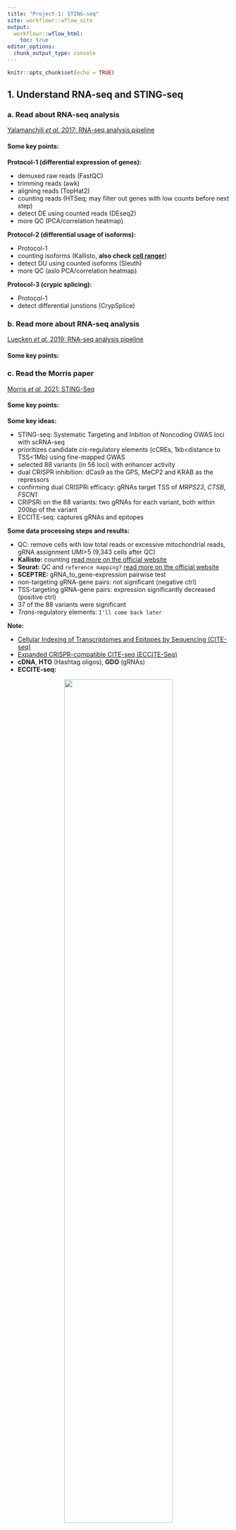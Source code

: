 ```yaml
---
title: "Project-1: STING-seq"
site: workflowr::wflow_site
output:
  workflowr::wflow_html:
    toc: true
editor_options:
  chunk_output_type: console
---
```


```r
knitr::opts_chunk$set(echo = TRUE)
```

## 1. Understand RNA-seq and STING-seq


### a. Read about RNA-seq analysis

[Yalamanchili *et al.* 2017: RNA-seq analysis pipeline](https://chenh19.github.io/rotation2/refs/Yalamanchili_2017.pdf)  

#### Some key points:

**Protocol-1 (differential expression of genes):**  

* demuxed raw reads (FastQC)
* trimming reads (awk)
* aligning reads (TopHat2)
* counting reads (HTSeq; may filter out genes with low counts before next step)
* detect DE using counted reads (DEseq2)
* more QC (PCA/correlation heatmap)

**Protocol-2 (differential usage of isoforms):**  

* Protocol-1
* counting isoforms (Kallisto, **also check [cell ranger](https://support.10xgenomics.com/single-cell-gene-expression/software/pipelines/latest/what-is-cell-ranger)**)
* detect DU using counted isoforms (Sleuth)
* more QC (aslo PCA/correlation heatmap)

**Protocol-3 (crypic splicing):**  

* Protocol-1
* detect differential junstions (CrypSplice)



### b. Read more about RNA-seq analysis

[Luecken *et al.* 2019: RNA-seq analysis pipeline](https://chenh19.github.io/rotation2/refs/Luecken_2019.pdf)  

#### Some key points:



### c. Read the Morris paper

[Morris *et al.* 2021: STING-Seq](https://chenh19.github.io/rotation2/refs/Morris_2020.pdf)  

#### Some key points:

**Some key ideas:**  

* STING-seq: Systematic Targeting and Inbition of Noncoding GWAS loci with scRNA-seq
* prioritizes candidate *cis*-regulatory elements (cCREs, 1kb<distance to TSS<1Mb) using fine-mapped GWAS
* selected 88 variants (in 56 loci) with enhancer activity
* dual CRISPR inhibition: dCas9 as the GPS, MeCP2 and KRAB as the repressors
* confirming dual CRISPRi efficacy: gRNAs target TSS of *MRPS23*, *CTSB*, *FSCN1*
* CRIPSRi on the 88 variants: two gRNAs for each variant, both within 200bp of the variant
* ECCITE-seq: captures gRNAs and epitopes

**Some data processing steps and results:**  

* QC: remove cells with low total reads or excessive mitochondrial reads, gRNA assignment UMI>5 (9,343 cells after QC)
* **Kallisto:** counting [read more on the official website](https://pachterlab.github.io/kallisto/)
* **Seurat:** QC and ```reference mapping?``` [read more on the official website](https://satijalab.org/seurat/)
* **SCEPTRE:** gRNA_to_gene-expression pairwise test
* non-targeting gRNA-gene pairs: not significant (negative ctrl)
* TSS-targeting gRNA-gene pairs: expression significantly decreased (positive ctrl)
* 37 of the 88 variants were significant
* *Trans*-regulatory elements: ```I'll come back later```

**Note:**  

* [Cellular Indexing of Transcriptomes and Epitopes by Sequencing (CITE-seq)](https://cite-seq.com/)
* [Expanded CRISPR-compatible CITE-seq (ECCITE-Seq)](https://cite-seq.com/eccite-seq/)
* **cDNA**, **HTO** (Hashtag oligos), **GDO** (gRNAs)
* **ECCITE-seq:**  

<center>
![](https://citeseq.files.wordpress.com/2018/11/eccite.png){width=70%}
</center>



## 2. Prelim QC for raw STING-seq data

### a. Download all data

**Code:** [```download.sh```](https://raw.githubusercontent.com/chenh19/rotation2/main/code/0_prepare/download.sh)  

### b. Perform FastQC on all fastq files

**Code:** [```fastqc.sh```](https://raw.githubusercontent.com/chenh19/rotation2/main/code/0_prepare/fastqc.sh)  

**SRR14141135:**  

* [SRR14141135_1](https://chenh19.github.io/rotation2/fastqc_reports/SRR14141135_cDNA_Homo_sapiens_1_fastqc.html)  
* [SRR14141135_2](https://chenh19.github.io/rotation2/fastqc_reports/SRR14141135_cDNA_Homo_sapiens_2_fastqc.html)  
  
**SRR14141136:**  

* [SRR14141136_1](https://chenh19.github.io/rotation2/fastqc_reports/SRR14141136_cDNA_Homo_sapiens_1_fastqc.html)  
* [SRR14141136_2](https://chenh19.github.io/rotation2/fastqc_reports/SRR14141136_cDNA_Homo_sapiens_2_fastqc.html)  
  
**SRR14141137:**  

* [SRR14141137_1](https://chenh19.github.io/rotation2/fastqc_reports/SRR14141137_cDNA_Homo_sapiens_1_fastqc.html)  
* [SRR14141137_2](https://chenh19.github.io/rotation2/fastqc_reports/SRR14141137_cDNA_Homo_sapiens_2_fastqc.html)  
  
**SRR14141138:**  

* [SRR14141138_1](https://chenh19.github.io/rotation2/fastqc_reports/SRR14141138_cDNA_Homo_sapiens_1_fastqc.html)  
* [SRR14141138_2](https://chenh19.github.io/rotation2/fastqc_reports/SRR14141138_cDNA_Homo_sapiens_2_fastqc.html)  
  
**SRR14141139:**  

* [SRR14141139_1](https://chenh19.github.io/rotation2/fastqc_reports/SRR14141139_cDNA_Homo_sapiens_1_fastqc.html)  
* [SRR14141139_2](https://chenh19.github.io/rotation2/fastqc_reports/SRR14141139_cDNA_Homo_sapiens_2_fastqc.html)  
  
**SRR14141140:**  

* [SRR14141140_1](https://chenh19.github.io/rotation2/fastqc_reports/SRR14141140_cDNA_Homo_sapiens_1_fastqc.html)  
* [SRR14141140_2](https://chenh19.github.io/rotation2/fastqc_reports/SRR14141140_cDNA_Homo_sapiens_2_fastqc.html)  
  
**SRR14141141:**  

* [SRR14141141_1](https://chenh19.github.io/rotation2/fastqc_reports/SRR14141141_cDNA_Homo_sapiens_1_fastqc.html)  
* [SRR14141141_2](https://chenh19.github.io/rotation2/fastqc_reports/SRR14141141_cDNA_Homo_sapiens_2_fastqc.html)  
  
**SRR14141142:**  

* [SRR14141142_1](https://chenh19.github.io/rotation2/fastqc_reports/SRR14141142_cDNA_Homo_sapiens_1_fastqc.html)  
* [SRR14141142_2](https://chenh19.github.io/rotation2/fastqc_reports/SRR14141142_cDNA_Homo_sapiens_2_fastqc.html)  
  
**SRR14141143:**  

* [SRR14141143_1](https://chenh19.github.io/rotation2/fastqc_reports/SRR14141143_HTO_Homo_sapiens_1_fastqc.html)  
* [SRR14141143_2](https://chenh19.github.io/rotation2/fastqc_reports/SRR14141143_HTO_Homo_sapiens_2_fastqc.html)  
  
**SRR14141144:**  

* [SRR14141144_1](https://chenh19.github.io/rotation2/fastqc_reports/SRR14141144_HTO_Homo_sapiens_1_fastqc.html)  
* [SRR14141144_2](https://chenh19.github.io/rotation2/fastqc_reports/SRR14141144_HTO_Homo_sapiens_2_fastqc.html)  
  
**SRR14141145:**  

* [SRR14141145_1](https://chenh19.github.io/rotation2/fastqc_reports/SRR14141145_GDO_Homo_sapiens_1_fastqc.html)  
* [SRR14141145_2](https://chenh19.github.io/rotation2/fastqc_reports/SRR14141145_GDO_Homo_sapiens_2_fastqc.html)  
  
**SRR14141146:**  

* [SRR14141146_1](https://chenh19.github.io/rotation2/fastqc_reports/SRR14141146_GDO_Homo_sapiens_1_fastqc.html)  
* [SRR14141146_2](https://chenh19.github.io/rotation2/fastqc_reports/SRR14141146_GDO_Homo_sapiens_2_fastqc.html)  
  
  
**A brief summary:**  

* **length:** ```26bp``` or ```57bp``` (**trimmed?**)
* **depth:** ```30-35x```
* **overall quality:** good (within ```~40 bp```)

### d. Kallisto | bustools pipeline

**Code:** [```pip3-kb.sh```](https://raw.githubusercontent.com/chenh19/rotation2/main/code/0_prepare/pip3-kb.sh)  
**Code:** [```anaconda_kallisto.sh```](https://raw.githubusercontent.com/chenh19/rotation2/main/code/0_prepare/anaconda_kallisto.sh)  


## 3. Analyze QC'ed STING-seq data

**Code:** [```overview.R```](https://raw.githubusercontent.com/chenh19/rotation2/main/code/1_overview/overview.R)  

### a. Install packages

**Code:** [```seurat.sh```](https://raw.githubusercontent.com/chenh19/rotation2/main/code/0_prepare/seurat.sh)  

### b. Data overview

**Note: about [sparse matrix](https://slowkow.com/notes/sparse-matrix/)**

```
The [Expression] matrix has: 
- 35,606 rows/genes/targets 
- 686,612 columns/barcodes/cells 
- 24,447,506,872 values in total 
- 82,507,471 values that are non-zero 
- 50,421,358 values that are 1 
- 32,086,113 values that are bigger than 1 
- 3,370,699 values that are bigger than 10 
- 259,734 values that are bigger than 100 
- 2,515 values that are bigger than 1,000 
- 0 values that are bigger than 10,000 
- 0 values that are bigger than 100,000 
 
The [gRNA] matrix has: 
- 210 rows/genes/targets 
- 137,347 columns/barcodes/cells 
- 28,842,870 values in total 
- 2,506,474 values that are non-zero 
- 1,510,919 values that are 1 
- 995,555 values that are bigger than 1 
- 121,554 values that are bigger than 10 
- 41,071 values that are bigger than 100 
- 2,232 values that are bigger than 1,000 
- 20 values that are bigger than 10,000 
- 0 values that are bigger than 100,000 
 
The [Hashtag] matrix has: 
- 4 rows/genes/targets 
- 410,228 columns/barcodes/cells 
- 1,640,912 values in total 
- 739,820 values that are non-zero 
- 409,830 values that are 1 
- 329,990 values that are bigger than 1 
- 218,280 values that are bigger than 10 
- 8,155 values that are bigger than 100 
- 282 values that are bigger than 1,000 
- 46 values that are bigger than 10,000 
- 0 values that are bigger than 100,000 

```

### c. Calculate means and sum non-zero UMI counts

**Code:** [```Expression_barcode_stats.R```](https://raw.githubusercontent.com/chenh19/rotation2/main/code/2_mean_non-zero/Expression_barcode_stats.R)  
**Code:** [```Expression_target_stats.R```](https://raw.githubusercontent.com/chenh19/rotation2/main/code/2_mean_non-zero/Expression_target_stats.R)  

**Code:** [```gRNA_barcode_stats.R```](https://raw.githubusercontent.com/chenh19/rotation2/main/code/2_mean_non-zero/gRNA_barcode_stats.R)  
**Code:** [```gRNA_target_stats.R```](https://raw.githubusercontent.com/chenh19/rotation2/main/code/2_mean_non-zero/gRNA_target_stats.R)  

**Code:** [```Hashtag_barcode_stats.R```](https://raw.githubusercontent.com/chenh19/rotation2/main/code/2_mean_non-zero/Hashtag_barcode_stats.R)  
**Code:** [```Hashtag_target_stats.R```](https://raw.githubusercontent.com/chenh19/rotation2/main/code/2_mean_non-zero/Hashtag_target_stats.R)  

#### Output:

[```Expression_matrix_barcodes_summary.csv```](https://raw.githubusercontent.com/chenh19/rotation2/main/output/Expression/Expression_matrix_barcodes_summary.csv) (pending)  
[```Expression_matrix_targets_summary.csv```](https://raw.githubusercontent.com/chenh19/rotation2/main/output/Expression/Expression_matrix_targets_summary.csv)  

[```gRNA_matrix_barcodes_summary.csv```](https://raw.githubusercontent.com/chenh19/rotation2/main/output/gRNA/gRNA_matrix_barcodes_summary.csv)  
[```gRNA_matrix_targets_summary.csv```](https://raw.githubusercontent.com/chenh19/rotation2/main/output/gRNA/gRNA_matrix_targets_summary.csv)  

[```Hashtag_matrix_barcodes_summary.csv```](https://raw.githubusercontent.com/chenh19/rotation2/main/output/Hashtag/Hashtag_matrix_barcodes_summary.csv)  
[```Hashtag_matrix_targets_summary.csv```](https://raw.githubusercontent.com/chenh19/rotation2/main/output/Hashtag/Hashtag_matrix_targets_summary.csv)  

### d. Expression (cDNA) dataset

#### i) Expression barcodes
![](https://raw.githubusercontent.com/chenh19/rotation2/main/output/Expression/6_Expression_max_target.png)  
![](https://raw.githubusercontent.com/chenh19/rotation2/main/output/Expression/7_Expression_min_target.png)  
![](https://raw.githubusercontent.com/chenh19/rotation2/main/output/Expression/8_Expression_target_dist.png)  
![](https://raw.githubusercontent.com/chenh19/rotation2/main/output/Expression/9_Expression_target_dist_cdf.png)  
![](https://raw.githubusercontent.com/chenh19/rotation2/main/output/Expression/10_Expression_target_dist_pdf.png)  

#### ii) Expression targets



### e. gRNA dataset

#### i) gRNA barcodes

![](https://raw.githubusercontent.com/chenh19/rotation2/main/output/gRNA/1_gRNA_max_barcode.png)  
![](https://raw.githubusercontent.com/chenh19/rotation2/main/output/gRNA/2_gRNA_min_barcode.png)  
![](https://raw.githubusercontent.com/chenh19/rotation2/main/output/gRNA/3_gRNA_barcode_dist.png)  
![](https://raw.githubusercontent.com/chenh19/rotation2/main/output/gRNA/4_gRNA_barcode_dist_cdf.png)  
![](https://raw.githubusercontent.com/chenh19/rotation2/main/output/gRNA/5_gRNA_barcode_dist_pdf.png)  

#### ii) gRNA targets

![](https://raw.githubusercontent.com/chenh19/rotation2/main/output/gRNA/6_gRNA_max_target.png)  
![](https://raw.githubusercontent.com/chenh19/rotation2/main/output/gRNA/7_gRNA_min_target.png)  
![](https://raw.githubusercontent.com/chenh19/rotation2/main/output/gRNA/8_gRNA_target_dist.png)  
![](https://raw.githubusercontent.com/chenh19/rotation2/main/output/gRNA/9_gRNA_target_dist_cdf.png)  
![](https://raw.githubusercontent.com/chenh19/rotation2/main/output/gRNA/10_gRNA_target_dist_pdf.png)  


### f. Hashtag dataset

#### i) Hashtag barcodes

![](https://raw.githubusercontent.com/chenh19/rotation2/main/output/Hashtag/1_Hashtag_max_barcode.png)  
![](https://raw.githubusercontent.com/chenh19/rotation2/main/output/Hashtag/2_Hashtag_min_barcode.png)  
![](https://raw.githubusercontent.com/chenh19/rotation2/main/output/Hashtag/3_Hashtag_barcode_dist.png)  
![](https://raw.githubusercontent.com/chenh19/rotation2/main/output/Hashtag/4_Hashtag_barcode_dist_cdf.png)  
![](https://raw.githubusercontent.com/chenh19/rotation2/main/output/Hashtag/5_Hashtag_barcode_dist_pdf.png)  


#### i) Hashtag targets

![](https://raw.githubusercontent.com/chenh19/rotation2/main/output/Hashtag/6_Hashtag_max_target.png)  
![](https://raw.githubusercontent.com/chenh19/rotation2/main/output/Hashtag/7_Hashtag_min_target.png)  
![](https://raw.githubusercontent.com/chenh19/rotation2/main/output/Hashtag/8_Hashtag_target_dist.png)  
![](https://raw.githubusercontent.com/chenh19/rotation2/main/output/Hashtag/9_Hashtag_target_dist_cdf.png)  
![](https://raw.githubusercontent.com/chenh19/rotation2/main/output/Hashtag/10_Hashtag_target_dist_pdf.png)  





